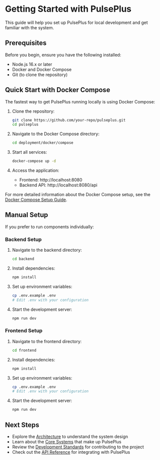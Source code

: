 # Getting Started with PulsePlus

This guide will help you set up PulsePlus for local development and get familiar with the system.

## Prerequisites

Before you begin, ensure you have the following installed:

- Node.js 16.x or later
- Docker and Docker Compose
- Git (to clone the repository)

## Quick Start with Docker Compose

The fastest way to get PulsePlus running locally is using Docker Compose:

1. Clone the repository:
   ```bash
   git clone https://github.com/your-repo/pulseplus.git
   cd pulseplus
   ```

2. Navigate to the Docker Compose directory:
   ```bash
   cd deployment/docker/compose
   ```

3. Start all services:
   ```bash
   docker-compose up -d
   ```

4. Access the application:
   - Frontend: http://localhost:8080
   - Backend API: http://localhost:8080/api

For more detailed information about the Docker Compose setup, see the [Docker Compose Setup Guide](/operations/docker-compose).

## Manual Setup

If you prefer to run components individually:

### Backend Setup

1. Navigate to the backend directory:
   ```bash
   cd backend
   ```

2. Install dependencies:
   ```bash
   npm install
   ```

3. Set up environment variables:
   ```bash
   cp .env.example .env
   # Edit .env with your configuration
   ```

4. Start the development server:
   ```bash
   npm run dev
   ```

### Frontend Setup

1. Navigate to the frontend directory:
   ```bash
   cd frontend
   ```

2. Install dependencies:
   ```bash
   npm install
   ```

3. Set up environment variables:
   ```bash
   cp .env.example .env
   # Edit .env with your configuration
   ```

4. Start the development server:
   ```bash
   npm run dev
   ```

## Next Steps

- Explore the [Architecture](/architecture) to understand the system design
- Learn about the [Core Systems](/systems) that make up PulsePlus
- Review the [Development Standards](/standards) for contributing to the project
- Check out the [API Reference](/api) for integrating with PulsePlus 